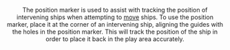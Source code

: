 <Header title="Position marker"/>

The position marker is used to assist with tracking the position of
intervening ships when attempting to [move](/article/Move) ships. To use the position
marker, place it at the corner of an intervening ship, aligning the guides
with the holes in the position marker. This will track the position of the
ship in order to place it back in the play area accurately.

<ImgCenter alt="Position Marker" src="/images/Position_Marker.webp"/>
<TextCenter text="Position Marker"/>